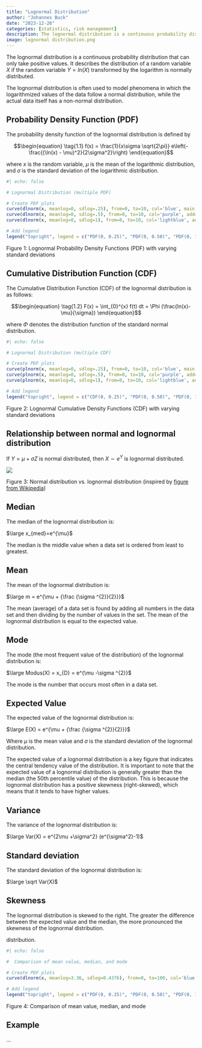 ```yaml
---
title: "Lognormal Distribution"
author: "Johannes Buck"
date: "2023-12-26"
categories: [statistics, risk management]
description: The lognormal distribution is a continuous probability distribution that can only take positive values. It describes the distribution of a random variable X if the random variable Y = ln(X) transformed by the logarithm is normally distributed.
image: lognormal distribution.png
---
```


The lognormal distribution is a continuous probability distribution that can only take positive values. It describes the distribution of a random variable $X$ if the random variable $Y = ln(X)$ transformed by the logarithm is normally distributed.

The lognormal distribution is often used to model phenomena in which the logarithmized values of the data follow a normal distribution, while the actual data itself has a non-normal distribution.

## Probability Density Function (PDF)

The probability density function of the lognormal distribution is defined by

$$\begin{equation} \tag{1.1} f(x) = \frac{1}{x\sigma \sqrt{2\pi}} e\left(-\frac{(\ln(x) - \mu)^2}{2\sigma^2}\right) \end{equation}$$

where $x$ is the random variable, $\mu$ is the mean of the logarithmic distribution, and $\sigma$ is the standard deviation of the logarithmic distribution.

```r
#| echo: false

# Lognormal Distribution (multiple PDF)

# Create PDF plots
curve(dlnorm(x, meanlog=0, sdlog=.25), from=0, to=10, col='blue', main = "Lognormal PDF", xlab = "x", ylab = "f(x)")
curve(dlnorm(x, meanlog=0, sdlog=.5), from=0, to=10, col='purple', add=TRUE)
curve(dlnorm(x, meanlog=0, sdlog=1), from=0, to=10, col='lightblue', add=TRUE)

# Add legend
legend("topright", legend = c("PDF(0, 0.25)", "PDF(0, 0.50)", "PDF(0, 1.00)"), fill = c("blue", "purple", "lightblue"), border = NA, cex = 0.6, bty = "n")
```

Figure 1: Lognormal Probability Density Functions (PDF) with varying standard deviations

## Cumulative Distribution Function (CDF)

The Cumulative Distribution Function (CDF) of the lognormal distribution is as follows:

$$\begin{equation} \tag{1.2} F(x) = \int_{0}^{x} f(t) dt = \Phi (\frac{ln(x)-\mu}{\sigma}) \end{equation}$$

where $\Phi$ denotes the distribution function of the standard normal distribution.

```r
#| echo: false

# Lognormal Distribution (multiple CDF)

# Create PDF plots
curve(plnorm(x, meanlog=0, sdlog=.25), from=0, to=10, col='blue', main = "Lognormal CDF", xlab = "x", ylab = "f(x)")
curve(plnorm(x, meanlog=0, sdlog=.5), from=0, to=10, col='purple', add=TRUE)
curve(plnorm(x, meanlog=0, sdlog=1), from=0, to=10, col='lightblue', add=TRUE)

# Add legend
legend("topright", legend = c("CDF(0, 0.25)", "PDF(0, 0.50)", "PDF(0, 1.00)"), fill = c("blue", "purple", "lightblue"), border = NA, cex = 0.6, bty = "n")
```

Figure 2: Lognormal Cumulative Density Functions (CDF) with varying standard deviations

## Relationship between normal and lognormal distribution

If $Y = \mu + \sigma Z$ is normal distributed, then $X\sim e^{Y}$ is lognormal distributed.

![](Normal%20distribution%20vs%20lognormal%20distribution.png)

Figure 3: Normal distribution vs. lognormal distribution (inspired by [figure from Wikipedia](https://en.wikipedia.org/wiki/Log-normal_distribution#Generation_and_parameters))

## Median

The median of the lognormal distribution is:

$\large x_{med}=e^{\mu}$

The median is the middle value when a data set is ordered from least to greatest.

## Mean

The mean of the lognormal distribution is:

$\large m = e^{\mu + {\frac {\sigma ^{2}}{2}}}$

The mean (average) of a data set is found by adding all numbers in the data set and then dividing by the number of values in the set. The mean of the lognormal distribution is equal to the expected value.

## Mode

The mode (the most frequent value of the distribution) of the lognormal distribution is:

$\large Modus(X) = x_{D} = e^{\mu -\sigma ^{2}}$

The mode is the number that occurs most often in a data set.

## Expected Value

The expected value of the lognormal distribution is:

$\large E(X) = e^{\mu + {\frac {\sigma ^{2}}{2}}}$

Where $μ$ is the mean value and $σ$ is the standard deviation of the lognormal distribution.

The expected value of a lognormal distribution is a key figure that indicates the central tendency value of the distribution. It is important to note that the expected value of a lognormal distribution is generally greater than the median (the 50th percentile value) of the distribution. This is because the lognormal distribution has a positive skewness (right-skewed), which means that it tends to have higher values.

## Variance

The variance of the lognormal distribution is:

$\large Var(X) = e^{2\mu +\sigma^2} (e^{\sigma^2}-1)$

## Standard deviation

The standard deviation of the lognormal distribution is:

$\large \sqrt Var(X)$

## Skewness

The lognormal distribution is skewed to the right. The greater the difference between the expected value and the median, the more pronounced the skewness of the lognormal distribution.

distribution.

```r
#| echo: false  

#  Comparison of mean value, median, and mode

# Create PDF plots 
curve(dlnorm(x, meanlog=3.36, sdlog=0.4376), from=0, to=100, col='blue', main = "Lognormal PDF", xlab = "x", ylab = "f(x)") 

# Add legend 
legend("topright", legend = c("PDF(0, 0.25)", "PDF(0, 0.50)", "PDF(0, 1.00)"), fill = c("blue", "purple", "lightblue"), border = NA, cex = 0.6, bty = "n")
```

Figure 4: Comparison of mean value, median, and mode

## Example

...
